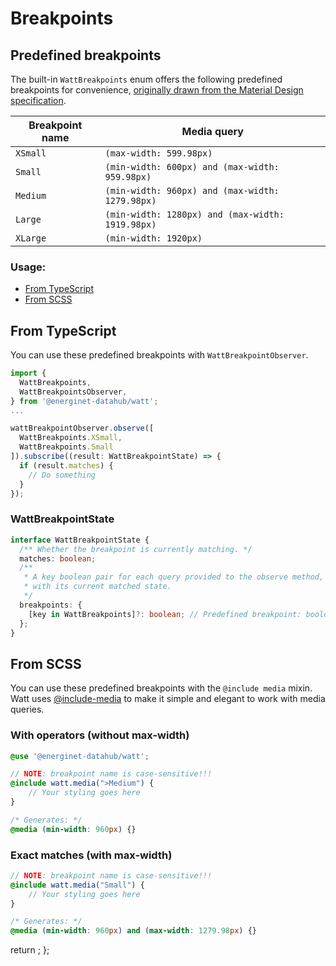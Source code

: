 
<Meta title="Foundations/Layout/Breakpoints" />

# Breakpoints


## Predefined breakpoints

The built-in `WattBreakpoints` enum offers the following predefined breakpoints for convenience,
[originally drawn from the Material Design
specification](https://material.io/archive/guidelines/layout/responsive-ui.html).

| Breakpoint name    | Media query                                                                                                                                            |
|--------------------|--------------------------------------------------------------------------------------------------------------------------------------------------------|
| `XSmall`           | `(max-width: 599.98px)`                                                                                                                                |
| `Small`            | `(min-width: 600px) and (max-width: 959.98px)`                                                                                                         |
| `Medium`           | `(min-width: 960px) and (max-width: 1279.98px)`                                                                                                        |
| `Large`            | `(min-width: 1280px) and (max-width: 1919.98px)`                                                                                                       |
| `XLarge`           | `(min-width: 1920px)`                                                                                                                                  |

### Usage: 
- [From TypeScript](#from-typescript)
- [From SCSS](#from-scss)



## From TypeScript

You can use these predefined breakpoints with `WattBreakpointObserver`.

```typescript
import {
  WattBreakpoints,
  WattBreakpointsObserver,
} from '@energinet-datahub/watt';
...

wattBreakpointObserver.observe([
  WattBreakpoints.XSmall,
  WattBreakpoints.Small
]).subscribe((result: WattBreakpointState) => {
  if (result.matches) {
    // Do something
  }
});
```

### WattBreakpointState
```typescript
interface WattBreakpointState {
  /** Whether the breakpoint is currently matching. */
  matches: boolean;
  /**
   * A key boolean pair for each query provided to the observe method,
   * with its current matched state.
   */
  breakpoints: {
    [key in WattBreakpoints]?: boolean; // Predefined breakpoint: boolean
  };
}
```

## From SCSS
You can use these predefined breakpoints with the `@include media` mixin.
Watt uses [@include-media](https://eduardoboucas.github.io/include-media/) to make it simple and elegant to work with media queries. 


### With operators (without max-width)
```scss
@use '@energinet-datahub/watt';

// NOTE: breakpoint name is case-sensitive!!! 
@include watt.media(">Medium") {
    // Your styling goes here
}

/* Generates: */
@media (min-width: 960px) {}
```

### Exact matches (with max-width)

```scss
// NOTE: breakpoint name is case-sensitive!!!
@include watt.media("Small") {
    // Your styling goes here
}

/* Generates: */
@media (min-width: 960px) and (max-width: 1279.98px) {}
```



  return <SyntaxHighlighter/>;
};